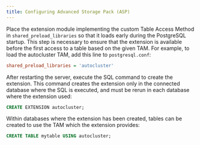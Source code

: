 ```yaml
---
title: Configuring Advanced Storage Pack (ASP)
---
```


Place the extension module implementing the custom Table Access Method in `shared_preload_libraries` so that it loads early during the PostgreSQL startup. This step is necessary to ensure that the extension is available before the first access to a table based on the given TAM. For example, to load the autocluster TAM, add this line to `postgresql.conf`:

```ini
shared_preload_libraries = 'autocluster'
```

After restarting the server, execute the SQL command to create the extension. This command creates the extension only in the connected database where the SQL is executed, and must be rerun in each database where the extension used:

```sql
CREATE EXTENSION autocluster;
```

Within databases where the extension has been created, tables can be created to use the TAM which the extension provides:

```sql
CREATE TABLE mytable USING autocluster;
```